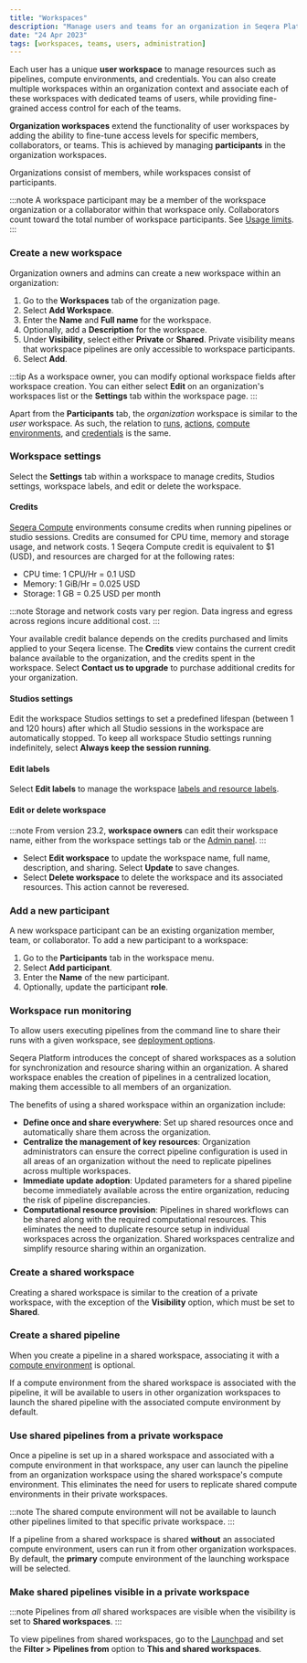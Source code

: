 ```yaml
---
title: "Workspaces"
description: "Manage users and teams for an organization in Seqera Platform."
date: "24 Apr 2023"
tags: [workspaces, teams, users, administration]
---
```


Each user has a unique **user workspace** to manage resources such as pipelines, compute environments, and credentials. You can also create multiple workspaces within an organization context and associate each of these workspaces with dedicated teams of users, while providing fine-grained access control for each of the teams.

**Organization workspaces** extend the functionality of user workspaces by adding the ability to fine-tune access levels for specific members, collaborators, or teams. This is achieved by managing **participants** in the organization workspaces.

Organizations consist of members, while workspaces consist of participants.

:::note
A workspace participant may be a member of the workspace organization or a collaborator within that workspace only. Collaborators count toward the total number of workspace participants. See [Usage limits](../limits/limits.mdx).
:::

### Create a new workspace

Organization owners and admins can create a new workspace within an organization:

1. Go to the **Workspaces** tab of the organization page.
2. Select **Add Workspace**.
3. Enter the **Name** and **Full name** for the workspace.
4. Optionally, add a **Description** for the workspace.
5. Under **Visibility**, select either **Private** or **Shared**. Private visibility means that workspace pipelines are only accessible to workspace participants.
6. Select **Add**.

:::tip
As a workspace owner, you can modify optional workspace fields after workspace creation. You can either select **Edit** on an organization's workspaces list or the **Settings** tab within the workspace page.
:::

Apart from the **Participants** tab, the _organization_ workspace is similar to the _user_ workspace. As such, the relation to [runs](../launch/launchpad.mdx), [actions](../pipeline-actions/overview.mdx), [compute environments](../compute-envs/overview.mdx), and [credentials](../credentials/overview.mdx) is the same.

### Workspace settings 

Select the **Settings** tab within a workspace to manage credits, Studios settings, workspace labels, and edit or delete the workspace. 

#### Credits 

[Seqera Compute](../compute-envs/seqera-compute.mdx) environments consume credits when running pipelines or studio sessions. Credits are consumed for CPU time, memory and storage usage, and network costs. 1 Seqera Compute credit is equivalent to $1 (USD), and resources are charged for at the following rates:
- CPU time: 1 CPU/Hr = 0.1 USD
- Memory: 1 GiB/Hr = 0.025 USD 
- Storage: 1 GB = 0.25 USD per month 

:::note 
Storage and network costs vary per region. Data ingress and egress across regions incure additional cost. 
:::

Your available credit balance depends on the credits purchased and limits applied to your Seqera license. The **Credits** view contains the current credit balance available to the organization, and the credits spent in the workspace. Select **Contact us to upgrade** to purchase additional credits for your organization. 

#### Studios settings 

Edit the workspace Studios settings to set a predefined lifespan (between 1 and 120 hours) after which all Studio sessions in the workspace are automatically stopped. To keep all workspace Studio settings running indefinitely, select **Always keep the session running**. 

#### Edit labels

Select **Edit labels** to manage the workspace [labels and resource labels](../labels/overview.mdx).

#### Edit or delete workspace 

:::note
From version 23.2, **workspace owners** can edit their workspace name, either from the workspace settings tab or the [Admin panel](../administration/overview.mdx).
:::

- Select **Edit workspace** to update the workspace name, full name, description, and sharing. Select **Update** to save changes.
- Select **Delete workspace** to delete the workspace and its associated resources. This action cannot be reveresed. 

### Add a new participant

A new workspace participant can be an existing organization member, team, or collaborator. To add a new participant to a workspace:

1. Go to the **Participants** tab in the workspace menu.
2. Select **Add participant**.
3. Enter the **Name** of the new participant.
4. Optionally, update the participant **role**.

### Workspace run monitoring

To allow users executing pipelines from the command line to share their runs with a given workspace, see [deployment options](../getting-started/deployment-options.mdx#nextflow--with-tower).

Seqera Platform introduces the concept of shared workspaces as a solution for synchronization and resource sharing within an organization. A shared workspace enables the creation of pipelines in a centralized location, making them accessible to all members of an organization.

The benefits of using a shared workspace within an organization include:

- **Define once and share everywhere**: Set up shared resources once and automatically share them across the organization.
- **Centralize the management of key resources**: Organization administrators can ensure the correct pipeline configuration is used in all areas of an organization without the need to replicate pipelines across multiple workspaces.
- **Immediate update adoption**: Updated parameters for a shared pipeline become immediately available across the entire organization, reducing the risk of pipeline discrepancies.
- **Computational resource provision**: Pipelines in shared workflows can be shared along with the required computational resources. This eliminates the need to duplicate resource setup in individual workspaces across the organization. Shared workspaces centralize and simplify resource sharing within an organization.

### Create a shared workspace

Creating a shared workspace is similar to the creation of a private workspace, with the exception of the **Visibility** option, which must be set to **Shared**.

### Create a shared pipeline

When you create a pipeline in a shared workspace, associating it with a [compute environment](../compute-envs/overview.mdx) is optional.

If a compute environment from the shared workspace is associated with the pipeline, it will be available to users in other organization workspaces to launch the shared pipeline with the associated compute environment by default.

### Use shared pipelines from a private workspace

Once a pipeline is set up in a shared workspace and associated with a compute environment in that workspace, any user can launch the pipeline from an organization workspace using the shared workspace's compute environment. This eliminates the need for users to replicate shared compute environments in their private workspaces.

:::note
The shared compute environment will not be available to launch other pipelines limited to that specific private workspace.
:::

If a pipeline from a shared workspace is shared **without** an associated compute environment, users can run it from other organization workspaces. By default, the **primary** compute environment of the launching workspace will be selected.

### Make shared pipelines visible in a private workspace

:::note
Pipelines from _all_ shared workspaces are visible when the visibility is set to **Shared workspaces**.
:::

To view pipelines from shared workspaces, go to the [Launchpad](../launch/launchpad.mdx) and set the **Filter > Pipelines from** option to **This and shared workspaces**.